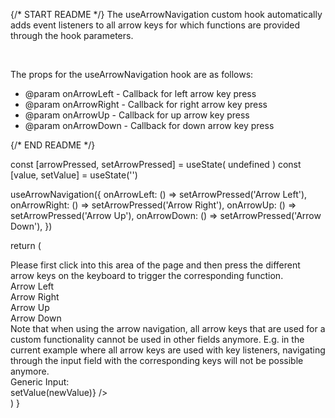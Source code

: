 
{/* START README */}
The useArrowNavigation custom hook automatically adds event listeners to all arrow keys for which functions are provided through the hook parameters.

<br />

The props for the useArrowNavigation hook are as follows:

- @param onArrowLeft - Callback for left arrow key press
- @param onArrowRight - Callback for right arrow key press
- @param onArrowUp - Callback for up arrow key press
- @param onArrowDown - Callback for down arrow key press

{/* END README */}

  const [arrowPressed, setArrowPressed] = useState(
    undefined
  )
  const [value, setValue] = useState('')

useArrowNavigation({
onArrowLeft: () => setArrowPressed('Arrow Left'),
onArrowRight: () => setArrowPressed('Arrow Right'),
onArrowUp: () => setArrowPressed('Arrow Up'),
onArrowDown: () => setArrowPressed('Arrow Down'),
})

return (

<div>
  <div className="mb-3">
    Please first click into this area of the page and then press the different
    arrow keys on the keyboard to trigger the corresponding function.
  </div>
  <div className="flex flex-row gap-2">
    <div
      className={twMerge(
        'rounded border border-solid p-1',
        arrowPressed === 'Arrow Left' && 'bg-primary-20'
      )}
    >
      Arrow Left
    </div>
    <div
      className={twMerge(
        'rounded border border-solid p-1',
        arrowPressed === 'Arrow Right' && 'bg-primary-20'
      )}
    >
      Arrow Right
    </div>
    <div
      className={twMerge(
        'rounded border border-solid p-1',
        arrowPressed === 'Arrow Up' && 'bg-primary-20'
      )}
    >
      Arrow Up
    </div>
    <div
      className={twMerge(
        'rounded border border-solid p-1',
        arrowPressed === 'Arrow Down' && 'bg-primary-20'
      )}
    >
      Arrow Down
    </div>
  </div>
  <div className="mt-4 italic">
    Note that when using the arrow navigation, all arrow keys that are used for
    a custom functionality cannot be used in other fields anymore. E.g. in the
    current example where all arrow keys are used with key listeners, navigating
    through the input field with the corresponding keys will not be possible
    anymore.
  </div>
  <div className="mt-2 flex flex-row">
    <div className="my-auto w-32">Generic Input: </div>
    <TextField value={value} onChange={(newValue) => setValue(newValue)} />
  </div>
</div>
) }
